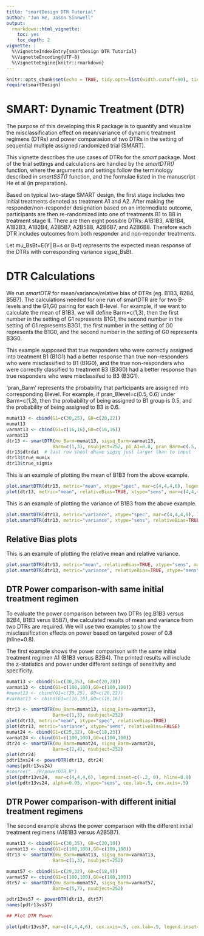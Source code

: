 ```yaml
---
title: "smartDesign DTR Tutorial"
author: "Jun He, Jason Sinnwell"
output:
  rmarkdown::html_vignette:
    toc: yes
    toc_depth: 2
vignette: |
  %\VignetteIndexEntry{smartDesign DTR Tutorial}
  %\VignetteEncoding{UTF-8}
  %\VignetteEngine{knitr::rmarkdown}
---
```




```r
knitr::opts_chunk$set(echo = TRUE, tidy.opts=list(width.cutoff=80), tidy=TRUE, comment=NA)
require(smartDesign)
```

SMART: Dynamic Treatment  (DTR)
========================================
The purpose of this developing this R package is to quantify and visualize the misclassification effect on mean/variance of dynamic treatment regimens (DTRs) and power comparasion of two DTRs in the setting of sequential multiple assigned randomized trial (SMART). 

This vignette describes the use cases of DTRs for
the *smart* package. Most of the trial settings and calculations are handled by the *smartDTR()* function, where the arguments and settings follow the terminology described in *smartSST()* function, and the formulae listed in the manuscript He et al (in preparation).

Based on typical two-stage SMART design, the first stage includes two initial treatments denoted as treatment A1 and A2. After making the responder/non-responder designation based on an intermediate outcome, participants are then re-randomized into one of treatments B1 to B8 in treatment stage II. There are then eight possible DTRs: A1B1B3, A1B1B4, A1B2B3, A1B2B4, A2B5B7, A2B5B8, A2B6B7, and A2B6B8. Therefore each DTR includes outcomes from both responder and non-reponder treatments.

Let mu_BsBt=E(Y│B=s or B=t) represents the expected mean response of the DTRs with corresponding variance sigsq_BsBt.  


DTR Calculations
===================

We run *smartDTR* for mean/variance/relative bias of DTRs (eg. B1B3, B2B4, B5B7). The calculations needed for one run of smartDTR are for two B-levels and the G1,G0 pairing for each B-level. For example, if we want to calculate the mean of B1B3, we will define Barm=c(1,3), then the first number in the setting of G1 represents B1G1, the second number in the setting of G1 represents B3G1, the first number in the setting of G0 represents the B1G0, and the second number in the setting of G0 represents B3G0.   

This example supposed that true responders who were correctly assigned into treatment B1 (B1G1) had a better response than true non-responders who were misclassified to B1 (B1G0), and the true non-responders who were correctly classified to treatment B3 (B3G0) had a better response than true responders who were misclassifed to B3 (B3G1).  

'pran_Barm' represents the probability that participants are assigned into corresponding Blevel. For example, if pran_Blevel=c(0.5, 0.6) under Barm=c(1,3), then the probability of being assigned to B1 group is 0.5, and the probability of being assigned to B3 is 0.6.

```r
mumat13 <- cbind(G1=c(30,25), G0=c(20,22))
mumat13
varmat13 <- cbind(G1=c(16,16),G0=c(16,16))
varmat13
dtr13 <- smartDTR(mu_Barm=mumat13, sigsq_Barm=varmat13,
                 Barm=c(1,3), nsubject=252, pG_A1=0.8, pran_Barm=c(.5,.5))
dtr13$dtrdat  # last row shoul dhave sigsq just larger than to input
dtr13$true_mumix
dtr13$true_sigmix
```

This is an example of plotting the mean of B1B3 from the above example.

```r
plot.smartDTR(dtr13, metric="mean", xtype="spec", mar=c(4,4,4,6), legend.inset=c(-.2, 0))
plot(dtr13, metric="mean", relativeBias=TRUE, xtype="sens", mar=c(4,4,4,6), legend.inset=c(-.2, 0), ylim=c(0,10), xlab="Sens")

```

This is an example of plotting the variance of B1B3 from the above example.

```r
plot.smartDTR(dtr13, metric="variance", xtype="spec", mar=c(4,4,4,6), legend.inset=c(-.2, 0))
plot.smartDTR(dtr13, metric="variance", xtype="sens", relativeBias=TRUE)
```


## Relative Bias plots
This is an example of plotting the relative mean and relative variance.
```r
plot.smartDTR(dtr13, metric="mean", relativeBias=TRUE, xtype="sens", mar=c(4,4,4,6), legend.inset=c(-.2, 0))
plot.smartDTR(dtr13, metric="variance", relativeBias=TRUE, xtype="sens", mar=c(4,4,4,6), legend.inset=c(-.2, 0))
```


## DTR Power comparison-with same initial treatment regimen

To evaluate the power comparison between two DTRs (eg.B1B3 versus B2B4, B1B3 verus B5B7), the calculated results of mean and variance from two DTRs are required. We will use two examples to show the misclassification effects on power based on targeted power of 0.8 (hline=0.8). 

The first example shows the power comparison with the same initial treatment regimen A1 (B1B3 versus B2B4). The printed results will include the z-statistics and power under different settings of sensitivity and specificity. 

```r
mumat13 <- cbind(G1=c(30,35), G0=c(20,28))
varmat13 <- cbind(G1=c(100,100),G0=c(100,100))
#mumat13 <- cbind(G1=c(30,25), G0=c(20,22))
#varmat13 <- cbind(G1=c(16,16),G0=c(16,16))

dtr13 <- smartDTR(mu_Barm=mumat13, sigsq_Barm=varmat13,
                 Barm=c(1,3), nsubject=252)
plot(dtr13, metric="mean", xtype="spec", relativeBias=TRUE)
plot(dtr13, metric="variance", xtype="sens", relativeBias=FALSE)
mumat24 <- cbind(G1=c(25,32), G0=c(18,23))
varmat24 <- cbind(G1=c(100,100),G0=c(100,100))
dtr24 <- smartDTR(mu_Barm=mumat24, sigsq_Barm=varmat24,
                 Barm=c(2,4), nsubject=252)
plot(dtr24)
pdtr13vs24 <- powerDTR(dtr13, dtr24)
names(pdtr13vs24)
#source("../R/powerDTR.R")
plot(pdtr13vs24,  mar=c(4,4,4,6), legend.inset=c(-.2, 0), hline=0.8)
plot(pdtr13vs24, alpha=0.05, xtype="sens", cex.lab=.5, cex.axis=.5)
```

## DTR Power comparison-with different initial treatment regimens

The second example shows the power comparison with the different initial treatment regimens (A1B1B3 versus A2B5B7).  

```r
mumat13 <- cbind(G1=c(30,35), G0=c(20,10))
varmat13 <- cbind(G1=c(100,100),G0=c(100,100))
dtr13 <- smartDTR(mu_Barm=mumat13, sigsq_Barm=varmat13,
                 Barm=c(1,3), nsubject=252)

mumat57 <- cbind(G1=c(29,32), G0=c(18,9))
varmat57 <- cbind(G1=c(100,100),G0=c(100,100))
dtr57 <- smartDTR(mu_Barm=mumat57, sigsq_Barm=varmat57,
                 Barm=c(5,7), nsubject=252)

pdtr13vs57 <- powerDTR(dtr13, dtr57)
names(pdtr13vs57)

## Plot DTR Power

plot(pdtr13vs57, mar=c(4,4,4,6), cex.axis=.5, cex.lab=.5, legend.inset=c(-.2, 0), hline=0.8)
```
